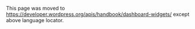{{Languages|
{{en|Dashboard Widgets API}}
{{ja|ダッシュボードウィジェット API}}
{{ru|API консоли}}
}}

This page was moved to https://developer.wordpress.org/apis/handbook/dashboard-widgets/ except above language locator.
<!--
The '''Dashboard Widgets API''' (added in WP [[Version 2.7|2.7]]) makes it very simple to add new widgets to the [[Dashboard SubPanel | administration dashboard]]. Doing so requires working knowledge of PHP and the WordPress [[Plugin API]], but to plugin or theme authors familiar with hooking actions and filters it only takes a few minutes and can be a great way to make your plugin even more useful.

==Overview==
===The Function===
The main tool needed to add Dashboard Widgets is the <tt>[[Function_Reference/wp_add_dashboard_widget | wp_add_dashboard_widget()]]</tt> function. You will find a complete description of this function at that link, but a brief overview is given below.

Usage:

 wp_add_dashboard_widget( $widget_id, $widget_name, $callback, $control_callback = null )

* <tt>$widget_id</tt> - an identifying slug for your widget. This will be used as its CSS class and its key in the array of widgets.
* <tt>$widget_name</tt> - this is the name your widget will display in its heading.
* <tt>$callback</tt> - The name of a function you will create that will display the actual contents of your widget. 
* <tt>$control_callback</tt> - (Optional) The name of a function you create that will handle submission of widget options forms, and will also display the form elements.

===The Action===
To run the function you will need to hook into the action [[Plugin_API/Action_Reference/wp_dashboard_setup|'wp_dashboard_setup']] via <tt>[[Function_Reference/add_action | add_action()]]</tt>. For the Network Admin dashboard, use the hook <tt>[[Plugin_API/Action_Reference/wp_network_dashboard_setup | 'wp_network_dashboard_setup']]</tt>.

==Examples==
<pre>
/**
 * Add a widget to the dashboard.
 *
 * This function is hooked into the 'wp_dashboard_setup' action below.
 */
function example_add_dashboard_widgets() {

	wp_add_dashboard_widget(
                 'example_dashboard_widget',         // Widget slug.
                 'Example Dashboard Widget',         // Title.
                 'example_dashboard_widget_function' // Display function.
        );	
}
add_action( 'wp_dashboard_setup', 'example_add_dashboard_widgets' );

/**
 * Create the function to output the contents of our Dashboard Widget.
 */
function example_dashboard_widget_function() {

	// Display whatever it is you want to show.
	echo "Hello World, I'm a great Dashboard Widget";
}
</pre>

===Advanced: Forcing your widget to the top===
Normally you should just let the users of your plugin put your Dashboard Widget wherever they want by dragging it around. There currently isn't an easy API way to pre-sort the default widgets, meaning your new widget will always be at the bottom of the list. Until sorting is added to the API its a bit complicated to get around this problem. 

Below is an example hooking function that will try to put your widget before the default ones. It does so by manually altering the internal array of metaboxes (of which dashboard widgets are one type) and putting your widget at the top of the list so it shows first. 

<pre>
function example_add_dashboard_widgets() {
 	wp_add_dashboard_widget( 'example_dashboard_widget', 'Example Dashboard Widget', 'example_dashboard_widget_function' );
 	
 	// Globalize the metaboxes array, this holds all the widgets for wp-admin
 
 	global $wp_meta_boxes;
 	
 	// Get the regular dashboard widgets array 
 	// (which has our new widget already but at the end)
 
 	$normal_dashboard = $wp_meta_boxes['dashboard']['normal']['core'];
 	
 	// Backup and delete our new dashboard widget from the end of the array
 
 	$example_widget_backup = array( 'example_dashboard_widget' => $normal_dashboard['example_dashboard_widget'] );
 	unset( $normal_dashboard['example_dashboard_widget'] );
 
 	// Merge the two arrays together so our widget is at the beginning
 
 	$sorted_dashboard = array_merge( $example_widget_backup, $normal_dashboard );
 
 	// Save the sorted array back into the original metaboxes 
 
 	$wp_meta_boxes['dashboard']['normal']['core'] = $sorted_dashboard;
} 

add_action( 'wp_dashboard_setup', 'example_add_dashboard_widgets' );
</pre>

Unfortunately this only works for people who have never re-ordered their widgets. Once a user has done so their existing preferences will override this and they will have to move your widget to the top for it to stay there.

===Advanced: Removing Dashboard Widgets===
In some situations, especially on multi-user blogs, it may be useful to completely remove widgets from the interface. Each individual user can, by default, turn off any given widget using the ''Screen Options'' tab at the top, but if you have a lot of non-technical users it might be nicer for them to not see it at all. 

To remove dashboard widget, use the <tt>[[Function Reference/remove_meta_box|remove_meta_box()]]</tt> function. See the example code below for the required parameters.

These are the names of the default widgets on the dashboard:
<pre>
// Main column (left):
$wp_meta_boxes['dashboard']['normal']['high']['dashboard_browser_nag']
$wp_meta_boxes['dashboard']['normal']['core']['dashboard_right_now']
$wp_meta_boxes['dashboard']['normal']['core']['dashboard_activity']

// Side Column (right):
$wp_meta_boxes['dashboard']['side']['core']['dashboard_quick_press']
$wp_meta_boxes['dashboard']['side']['core']['dashboard_primary']
</pre>

Here is an example function that removes the QuickPress widget. 

<pre>
// Create the function to use in the action hook
function example_remove_dashboard_widget() {
 	remove_meta_box( 'dashboard_quick_press', 'dashboard', 'side' );
} 
 
// Hook into the 'wp_dashboard_setup' action to register our function
add_action('wp_dashboard_setup', 'example_remove_dashboard_widget' );
</pre>

From the [https://wordpress.org/support/topic/programatically-remove-the-wordpress-news-widget-from-the-dashboard#post-5060314 WordPress Forums], the example below removes all Dashboard Widgets

<pre>
function remove_dashboard_meta() {
        remove_meta_box( 'dashboard_incoming_links', 'dashboard', 'normal' );
        remove_meta_box( 'dashboard_plugins', 'dashboard', 'normal' );
        remove_meta_box( 'dashboard_primary', 'dashboard', 'side' );
        remove_meta_box( 'dashboard_secondary', 'dashboard', 'normal' );
        remove_meta_box( 'dashboard_quick_press', 'dashboard', 'side' );
        remove_meta_box( 'dashboard_recent_drafts', 'dashboard', 'side' );
        remove_meta_box( 'dashboard_recent_comments', 'dashboard', 'normal' );
        remove_meta_box( 'dashboard_right_now', 'dashboard', 'normal' );
        remove_meta_box( 'dashboard_activity', 'dashboard', 'normal');//since 3.8
}
add_action( 'admin_init', 'remove_dashboard_meta' );
</pre>

===Advanced: Adding Widgets onto the side===
The function doesn't allow you to choose where you want your widget to go and will automatically add it to the "core" which is the left side. However you are able to get it on the right side very easily. 

You can use the <tt>[[Function Reference/add_meta_box|add_meta_box()]]</tt> function instead of <code>wp_add_dashboard_widget</code>. Simply specify <tt>'dashboard'</tt> in place of the <tt>$post_type</tt>. For example:

<pre>
add_meta_box( 'id', 'Dashboard Widget Title', 'dash_widget', 'dashboard', 'side', 'high' );
</pre>

Or, after creating the widget what you do is:

<pre>
// Global the $wp_meta_boxes variable (this will allow us to alter the array).
global $wp_meta_boxes;

// Then we make a backup of your widget.
$my_widget = $wp_meta_boxes['dashboard']['normal']['core']['{widget id here}'];

// We then unset that part of the array.
unset($wp_meta_boxes['dashboard']['normal']['core']['{widget id here}']);

// Now we just add your widget back in.
$wp_meta_boxes['dashboard']['side']['core']['{widget id here}'] = $my_widget;
</pre>

===Aggregating RSS feeds in the dashboard===
If you need to aggregate RSS in your widget you should take a look at the way the existing plugins are set up with caching in {{Trac|/wp-admin/includes/dashboard.php}}.

==Widget Options==
WordPress does not provide a built-in way to fetch options for a specific widget. By default, you would need to use [[Function Reference/get_option|get_option( 'dashboard_widget_options' )]] to fetch all widget options and then filter the returned array manually.  This section presents some functions that can easily be added to a theme or plugin to help getting and setting of widget options.

===Getting Widget Options===
This function will fetch all widget options, or only options for a specified widget.
<pre>
/**
 * Gets all widget options, or only options for a specified widget if a widget id is provided.
 *
 * @param string $widget_id Optional. If provided, will only get options for that widget.
 * @return array An associative array
 */
public static function get_dashboard_widget_options( $widget_id='' )
{
    //Fetch ALL dashboard widget options from the db...
    $opts = get_option( 'dashboard_widget_options' );

    //If no widget is specified, return everything
    if ( empty( $widget_id ) )
        return $opts;

    //If we request a widget and it exists, return it
    if ( isset( $opts[$widget_id] ) )
        return $opts[$widget_id];

    //Something went wrong...
    return false;
}
</pre>

===Get a Single Widget Option===
If you want to easily fetch only a single option (for outputting to a theme), the following function will make that easier.

This example should be used with the previous "Getting Widget Options" example function.

<pre>
/**
 * Gets one specific option for the specified widget.
 * @param $widget_id
 * @param $option
 * @param null $default
 *
 * @return string
 */
public static function get_dashboard_widget_option( $widget_id, $option, $default=NULL ) {

    $opts = get_dashboard_widget_options($widget_id);

    //If widget opts dont exist, return false
    if ( ! $opts )
        return false;

    //Otherwise fetch the option or use default
    if ( isset( $opts[$option] ) && ! empty($opts[$option]) )
        return $opts[$option];
    else
        return ( isset($default) ) ? $default : false;

}
</pre>

===Update Widget Options===
This function can be used to easily update all of a widget's options. It can also be used to add a widget option non-destructively. Simply set the $add_option argument to true, and this will NOT overwrite any existing options (although it will add any missing ones).
<pre>
/**
 * Saves an array of options for a single dashboard widget to the database.
 * Can also be used to define default values for a widget.
 *
 * @param string $widget_id The name of the widget being updated
 * @param array $args An associative array of options being saved.
 * @param bool $add_only Set to true if you don't want to override any existing options.
 */
public static function update_dashboard_widget_options( $widget_id , $args=array(), $add_only=false )
{
    //Fetch ALL dashboard widget options from the db...
    $opts = get_option( 'dashboard_widget_options' );

    //Get just our widget's options, or set empty array
    $w_opts = ( isset( $opts[$widget_id] ) ) ? $opts[$widget_id] : array();

    if ( $add_only ) {
        //Flesh out any missing options (existing ones overwrite new ones)
        $opts[$widget_id] = array_merge($args,$w_opts);
    }
    else {
        //Merge new options with existing ones, and add it back to the widgets array
        $opts[$widget_id] = array_merge($w_opts,$args);
    }

    //Save the entire widgets array back to the db
    return update_option('dashboard_widget_options', $opts);
}
</pre>

==Related==
* Tutorial: [http://deluxeblogtips.com/remove-dashboard-widgets-in-wordpress/ Remove dashboard widgets - The better way]
* Article: [[Dashboard Widgets API]]
* Lesson: [[Example Dashboard Widget]]

[[Category:Plugins]]
[[Category:Widgets]]
[[Category:Advanced Topics]]
[[Category:WordPress Development]]
[[Category:API]]
-->
